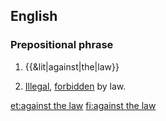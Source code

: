 ==English==

===Prepositional phrase===
{{head|en|prepositional phrase|head=[[against]] [[the]] [[law]]}}

# {{&lit|against|the|law}}
# {{legal}} [[illegal|Illegal]], [[forbidden]] by law.

[[et:against the law]]
[[fi:against the law]]